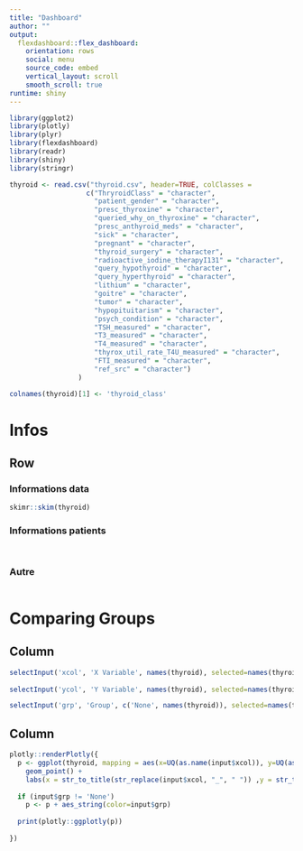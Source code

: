```yaml
---
title: "Dashboard"
author: ""
output: 
  flexdashboard::flex_dashboard:
    orientation: rows
    social: menu
    source_code: embed
    vertical_layout: scroll
    smooth_scroll: true
runtime: shiny
---
```



```r
library(ggplot2)
library(plotly)
library(plyr)
library(flexdashboard)
library(readr)
library(shiny)
library(stringr)

thyroid <- read.csv("thyroid.csv", header=TRUE, colClasses = 
                   c("ThryroidClass" = "character",
                     "patient_gender" = "character",
                     "presc_thyroxine" = "character",
                     "queried_why_on_thyroxine" = "character",
                     "presc_anthyroid_meds" = "character",
                     "sick" = "character",
                     "pregnant" = "character",
                     "thyroid_surgery" = "character",
                     "radioactive_iodine_therapyI131" = "character",
                     "query_hypothyroid" = "character",
                     "query_hyperthyroid" = "character",
                     "lithium" = "character",
                     "goitre" = "character",
                     "tumor" = "character",
                     "hypopituitarism" = "character",
                     "psych_condition" = "character",
                     "TSH_measured" = "character",
                     "T3_measured" = "character",
                     "T4_measured" = "character",
                     "thyrox_util_rate_T4U_measured" = "character",
                     "FTI_measured" = "character",
                     "ref_src" = "character")
                 )

colnames(thyroid)[1] <- 'thyroid_class'
```


Infos
=======================================================================
Row {.tabset}
-----------------------------------------------------------------------

### Informations data

```r
skimr::skim(thyroid)

```


### Informations patients


```r

```


```r

```

### Autre

```r

```







Comparing Groups
=======================================================================


Column {.sidebar}
-----------------------------------------------------------------------

```r
selectInput('xcol', 'X Variable', names(thyroid), selected=names(thyroid)[[2]])
    
selectInput('ycol', 'Y Variable', names(thyroid), selected=names(thyroid)[[21]])

selectInput('grp', 'Group', c('None', names(thyroid)), selected=names(thyroid)[[1]])

```

Column
-----------------------------------------------------------------------



```r


plotly::renderPlotly({
  p <- ggplot(thyroid, mapping = aes(x=UQ(as.name(input$xcol)), y=UQ(as.name(input$ycol)))) + 
    geom_point() + 
    labs(x = str_to_title(str_replace(input$xcol, "_", " ")) ,y = str_to_title(str_replace(input$ycol, "_", " ")))
  
  if (input$grp != 'None')
    p <- p + aes_string(color=input$grp)
  
  print(plotly::ggplotly(p))
  
})

```























